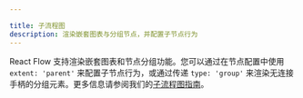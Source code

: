 ```yaml
---

title: 子流程图
description: 渲染嵌套图表与分组节点，并配置子节点行为
---
```


React Flow 支持渲染嵌套图表和节点分组功能。您可以通过在节点配置中使用 `extent: 'parent'` 来配置子节点行为，或通过传递 `type: 'group'` 来渲染无连接手柄的分组元素。更多信息请参阅我们的[子流程图指南](/learn/layouting/sub-flows)。

<RemoteCodeViewer route="examples/grouping/sub-flows" framework="react" />